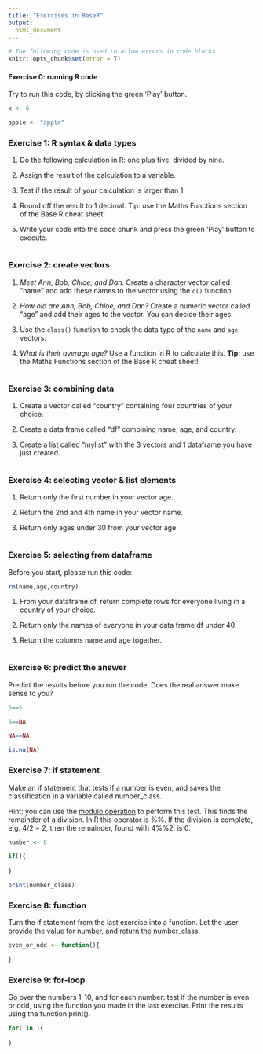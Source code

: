 ```yaml
---
title: "Exercises in BaseR"
output:
  html_document
---
```

```r
# The following code is used to allow errors in code blocks.
knitr::opts_chunk$set(error = T)
```


#### Exercise 0: running R code

Try to run this code, by clicking the green 'Play' button.

```r
x <- 6

apple <- "apple"
```


### Exercise 1: R syntax & data types

1. Do the following calculation in R: one plus five, divided by nine.

2. Assign the result of the calculation to a variable.

3. Test if the result of your calculation is larger than 1.

4. Round off the result to 1 decimal. Tip: use the Maths Functions section of the Base R cheat sheet!

5. Write your code into the code chunk and press the green 'Play' button to execute.

```r


```


### Exercise 2: create vectors

1. _Meet Ann, Bob, Chloe, and Dan._ 
Create a character vector called "name" and add these names to the vector using the `c()` function.

2. _How old are Ann, Bob, Chloe, and Dan?_ 
Create a numeric vector called "age" and add their ages to the vector. You can decide their ages.

3. Use the `class()` function to check the data type of the `name` and `age` vectors.

4. _What is their average age?_ 
Use a function in R to calculate this. 
**Tip:** use the Maths Functions section of the Base R cheat sheet!

```r


```


### Exercise 3: combining data

1. Create a vector called "country" containing four countries of your choice.

2. Create a data frame called "df" combining name, age, and country.

3. Create a list called "mylist" with the 3 vectors and 1 dataframe you have just created. 

```r


```

### Exercise 4: selecting vector & list elements

1. Return only the first number in your vector age.

2. Return the 2nd and 4th name in your vector name.

3. Return only ages under 30 from your vector age.

```r

```


### Exercise 5: selecting from dataframe

Before you start, please run this code:
```r
rm(name,age,country)
```

1. From your dataframe df, return complete rows for everyone living in a country of your choice.

2. Return only the names of everyone in your data frame df under 40. 

3. Return the columns name and age together.
	
```r

```


### Exercise 6: predict the answer

Predict the results before you run the code. Does the real answer make sense to you?

```r
5==5

5==NA

NA==NA

is.na(NA)

```


### Exercise 7: if statement

Make an if statement that tests if a number is even, and saves the classification in a variable called number_class.

Hint: you can use the [modulo operation](https://en.wikipedia.org/wiki/Modulo_operation) to perform this test. This finds the remainder of a division. In R this operator is %%.
If the division is complete, e.g. 4/2 = 2, then the remainder, found with 4%%2, is 0.

```r
number <- 8

if(){
  
}

print(number_class)
```

### Exercise 8: function

Turn the if statement from the last exercise into a function. Let the user provide the value for number, and return the number_class.

```r

even_or_odd <- function(){
  
}

```

### Exercise 9: for-loop

Go over the numbers 1-10, and for each number: test if the number is even or odd, using the function you made in the last exercise. Print the results using the function print().

```r
for( in ){
  
}

```

